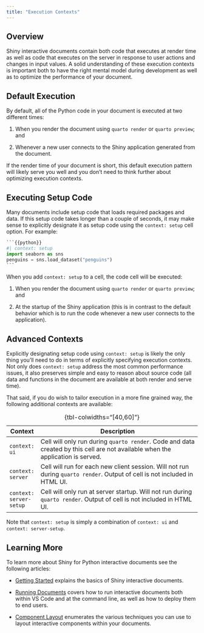 ```yaml
---
title: "Execution Contexts"
---
```


## Overview

Shiny interactive documents contain both code that executes at render time as well as code that executes on the server in response to user actions and changes in input values. A solid understanding of these execution contexts is important both to have the right mental model during development as well as to optimize the performance of your document.

## Default Execution

By default, all of the Python code in your document is executed at two different times:

1)  When you render the document using `quarto render` or `quarto preview`; and

2)  Whenever a new user connects to the Shiny application generated from the document.

If the render time of your document is short, this default execution pattern will likely serve you well and you don't need to think further about optimizing execution contexts.

## Executing Setup Code

Many documents include setup code that loads required packages and data. If this setup code takes longer than a couple of seconds, it may make sense to explicitly designate it as setup code using the `context: setup` cell option. For example:

````python
```{{python}}
#| context: setup
import seaborn as sns
penguins = sns.load_dataset("penguins")
```
````

When you add `context: setup` to a cell, the code cell will be executed:

1)  When you render the document using `quarto render` or `quarto preview`; and

2)  At the startup of the Shiny application (this is in contrast to the default behavior which is to run the code whenever a new user connects to the application).

## Advanced Contexts

Explicitly designating setup code using `context: setup` is likely the only thing you'll need to do in terms of explicitly specifying execution contexts. Not only does `context: setup` address the most common performance issues, it also preserves simple and easy to reason about source code (all data and functions in the document are available at both render and serve time).

That said, if you do wish to tailor execution in a more fine grained way, the following additional contexts are available:

| Context                 | Description                                                                                                                     |
|-------------------------|---------------------------------------------------------------------------------------------------------------------------------|
| `context: ui`           | Cell will only run during `quarto render`. Code and data created by this cell are not available when the application is served. |
| `context: server`       | Cell will run for each new client session. Will not run during `quarto render`. Output of cell is not included in HTML UI.      |
| `context: server-setup` | Cell will only run at server startup. Will not run during `quarto render`. Output of cell is not included in HTML UI.           |
: {tbl-colwidths="[40,60]"}

Note that `context: setup` is simply a combination of `context: ui` and `context: server-setup`.

## Learning More

To learn more about Shiny for Python interactive documents see the following articles:

-   [Getting Started](index.qmd) explains the basics of Shiny interactive documents.

-   [Running Documents](running.qmd) covers how to run interactive documents both within VS Code and at the command line, as well as how to deploy them to end users.

-   [Component Layout](/docs/interactive/layout.qmd) enumerates the various techniques you can use to layout interactive components within your documents.


